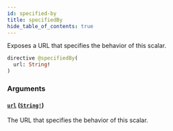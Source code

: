 ```yaml
---
id: specified-by
title: specifiedBy
hide_table_of_contents: true
---
```



Exposes a URL that specifies the behavior of this scalar.

```graphql
directive @specifiedBy(
  url: String!
)
```


### Arguments

#### [`url`](#) ([`String!`](/docs/directory-api-reference/schema/common/scalars/string))

The URL that specifies the behavior of this scalar.




